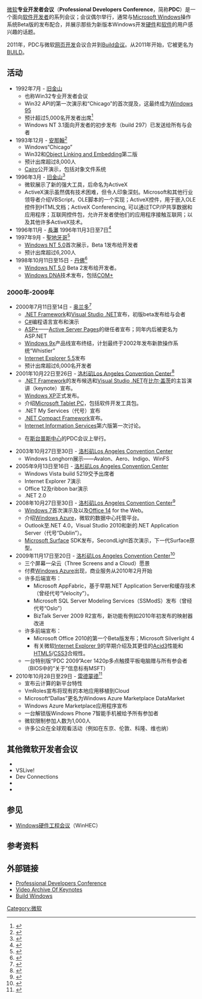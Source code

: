 {{NoteTA
|G1=IT
}}
{{校对翻译}}
[[微软|微软]]'''专业开发者会议'''（'''Professional Developers Conference'''，简称'''PDC'''）是一个面向[[软件设计师|软件开发者]]的系列会议；会议偶尔举行，通常与[[Microsoft_Windows|Microsoft Windows]]操作系统Beta版的发布配合，并展示那些为新版本Windows开发[[硬件|硬件]]和[[软件|软件]]的用户感兴趣的话题。

2011年，PDC与微软[[網頁程式設計|网页开发]]会议{{tsl|en|MIX (Microsoft)|MIX (微软)|MIX}}合并到[[Build_(开发者大会)|Build会议]]。从2011年开始，它被更名为[[Build_(开发者大会)|BUILD]]。

== 活动 ==
* 1992年7月 - [[旧金山|旧金山]]{{tsl|en|Moscone Center}}
** 也称Win32专业开发者会议
** Win32 API的第一次演示和“Chicago”的首次提及，这最终成为[[Windows_95|Windows 95]]
** 预计超过5,000名开发者出席<ref name="pdc1997allchin">{{Cite web|url=http://www.microsoft.com/presspass/exec/jim/pdc.mspx|title=Speech Transcript - Jim Allchin, Microsoft Professional Developers Conference|date=September 24, 1997|access-date=2016-12-23|archive-url=https://web.archive.org/web/20080709013854/http://www.microsoft.com/presspass/exec/Jim/pdc.mspx|archive-date=2008-07-09|dead-url=yes}}</ref>
** Windows NT 3.1面向开发者的初步发布（build 297）已发送给所有与会者
* 1993年12月 - [[安那翰_(加利福尼亞州)|安那翰]]{{tsl|en|Anaheim Convention Center}}<ref>{{Cite web|url=http://www.kraigbrockschmidt.com/mm/Chapter11.htm|title=Chapter 11 - Name, Fame, and Guru Game|last=Brockschmidt|first=Craig|work=Mystic Microsoft|access-date=2016-12-23|archive-url=https://web.archive.org/web/20161224081005/http://www.kraigbrockschmidt.com/mm/Chapter11.htm|archive-date=2016-12-24|dead-url=yes}}</ref>
** Windows“Chicago”
** Win32和[[对象链接与嵌入|Object Linking and Embedding]]第二版
** 预计出席超过8,000人
** [[Cairo_(操作系统)|Cairo]]公开演示，包括对象文件系统
* 1996年3月 - [[旧金山|旧金山]]{{tsl|en|Moscone Center}}<ref name="pdc1996">{{Cite web|url=http://podgoretsky.com/ftp/Docs/Internet/Late%20Night%20ActiveX/ch1.htm|title=Activating the Internet|date=March 24, 1996|deadurl=yes|archiveurl=https://web.archive.org/web/20101127075012/http://podgoretsky.com/ftp/Docs/Internet/Late%20Night%20ActiveX/ch1.htm|archivedate=2010年11月27日|accessdate=2016年12月23日}}</ref>
** 微软展示了新的强大工具，后命名为ActiveX
** ActiveX演示虽然偶有技术困难，但令人印象深刻。Microsoft和其他行业领导者介绍VBScript，OLE脚本的一个实现；ActiveX控件，用于嵌入OLE控件到HTML文档；ActiveX Conferencing, 可以通过TCP/IP共享数据和应用程序；互联网控件包，允许开发者使他们的应用程序接触互联网；以及其他许多ActiveX技术。
* 1996年11月 - [[長灘_(加利福尼亞州)|長灘]] 1996年11月3日至7日<ref name="1996 PDC">{{Cite web|url=http://www.microsoft.com/en-us/news/press/1996/sept96/devcnfpr.aspx|title=Microsoft to Offer Comprehensive Internet and Intranet Developer Conferences|accessdate=14 July 2013|date=16 September 1996|publisher=Microsoft}}{{Dead link|date=2018年8月 |bot=InternetArchiveBot |fix-attempted=yes }}</ref>
* 1997年9月 - [[聖地牙哥_(加利福尼亞州)|聖地牙哥]]{{tsl|en|San Diego Convention Center}}<ref name="pdc1997allchin">{{Cite web|url=http://www.microsoft.com/presspass/exec/jim/pdc.mspx|title=Speech Transcript - Jim Allchin, Microsoft Professional Developers Conference|date=September 24, 1997|access-date=2016-12-23|archive-url=https://web.archive.org/web/20080709013854/http://www.microsoft.com/presspass/exec/Jim/pdc.mspx|archive-date=2008-07-09|dead-url=yes}}</ref>
** [[Windows_2000|Windows NT 5.0]]首次展示，Beta 1发布给开发者
** 预计出席超过6,200人
* 1998年10月11日至15日 - [[丹佛|丹佛]]{{tsl|en|Colorado Convention Center}}<ref name="pdc1998">{{Cite web|url=http://www.microsoft.com/msj/1298/ednote1298.aspx|title=Microsoft Systems Journal: Editor's Notes, December 1998|access-date=2016-12-23|archive-date=2016-12-23|archive-url=https://web.archive.org/web/20161223201532/http://www.microsoft.com/msj/1298/ednote1298.aspx}}</ref>
** [[Windows_2000|Windows NT 5.0]] Beta 2发布给开发者。
** [[Windows_DNA|Windows DNA]]技术发布，包括[[组件对象模型|COM+]]

=== 2000年-2009年 ===
* 2000年7月11日至14日 - [[奥兰多_(佛罗里达州)|奥兰多]]{{tsl|en|Orange County Convention Center}}<ref name="pdc2000">{{Cite web|url=http://www.sandm.co.uk/simon/comjourns/Columns/PDC_2000/pdc_2000.html|title=Themes: Microsoft Professional Developers Conference 2000|deadurl=yes|archiveurl=https://web.archive.org/web/20080530002703/http://www.sandm.co.uk/simon/comjourns/Columns/PDC_2000/pdc_2000.html|archivedate=2008-05-30|accessdate=2016-12-23}}</ref>
** [[.NET框架|.NET Framework]]和[[Microsoft_Visual_Studio|Visual Studio .NET]]宣布，初版beta发布给与会者
** [[C♯|C#]]编程语言宣布和演示
** [[ASP.NET|ASP+]]——[[Active_Server_Pages|Active Server Pages]]的继任者宣布；同年内后被更名为ASP.NET
** [[Windows_9x|Windows 9x]]产品线宣布终结，计划最终于2002年发布新款操作系统“Whistler”
** [[Internet_Explorer_5|Internet Explorer 5.5]]发布
** 预计出席超过6,000名开发者
* 2001年10月22日至26日 - [[洛杉矶|洛杉矶]][[Los_Angeles_Convention_Center|Los Angeles Convention Center]]<ref name="pdc2001">{{Cite web|url=http://www.utmag.com/wconnect/wc.dll?9,7,10,1662|title=Microsoft PDC 2001 Review|accessdate=2006-05-22|author=Guy Barrette|date=November 2001|publisher=Universal Thread Magazine|archive-date=2006-11-23|archive-url=https://web.archive.org/web/20061123165806/http://www.utmag.com/wconnect/wc.dll?9,7,10,1662}}</ref>
** [[.NET框架|.NET Framework]]的发布候选和[[Microsoft_Visual_Studio|Visual Studio .NET]]在[[比尔·盖茨|比尔·盖茨]]的主旨演讲（keynote）宣布。
** [[Windows_XP|Windows XP]]正式发布。
** 介绍[[Microsoft_Tablet_PC|Microsoft Tablet PC]]，包括软件开发工具包。
** .NET My Services（代号{{tsl|en|Microsoft HailStorm}}）宣布
** [[.NET_Compact_Framework|.NET Compact Framework]]宣布。
** [[網際網路資訊服務|Internet Information Services]]第六版第一次讨论。
** {{tsl|en|The Counting Crows}}在[[斯台普斯中心|斯台普斯中心]]的PDC会议上举行。
* 2003年10月27日至30日 - [[洛杉矶|洛杉矶]][[Los_Angeles_Convention_Center|Los Angeles Convention Center]]
** Windows Longhorn展示——Avalon、Aero、Indigo、WinFS
* 2005年9月13日至16日 - [[洛杉矶|洛杉矶]][[Los_Angeles_Convention_Center|Los Angeles Convention Center]]
** Windows Vista build 5219交予出席者
** Internet Explorer 7演示
** Office 12及ribbon bar演示
** .NET 2.0
* 2008年10月27日至30日 - [[洛杉矶|洛杉矶]][[Los_Angeles_Convention_Center|Los Angeles Convention Center]]<ref name="pdc2008">{{Cite web|url=http://blogs.msdn.com/pdc/archive/2007/12/06/pdc2008.aspx|title=PDC08 Is Here!|accessdate=2008-05-26|author=Jritz|date=December 2007|publisher=PDC Blog|deadurl=yes|archiveurl=https://web.archive.org/web/20080601042216/http://blogs.msdn.com/pdc/archive/2007/12/06/pdc2008.aspx|archivedate=2008-06-01}}</ref>
** [[Windows_7|Windows 7]]首次演示及以及[[Microsoft_Office_2010|Office 14]] for the Web。
** 介绍[[Microsoft_Azure|Windows Azure]]，微软的数据中心托管平台。
** Outlook至.NET 4.0，Visual Studio 2010和新的.NET Application Server（代号“Dublin”）。
** [[Microsoft_Surface|Microsoft Surface]] SDK发布，SecondLight首次演示，下一代Surface原型。
* 2009年11月17日至20日 - [[洛杉矶|洛杉矶]][[Los_Angeles_Convention_Center|Los Angeles Convention Center]]<ref name="pdc2009">{{Cite web|url=http://www.flickr.com/photos/longzheng/2984512404/|title=Announcing PDC09|accessdate=2008-10-30|author=Long Zheng|archive-date=2020-11-15|archive-url=https://web.archive.org/web/20201115105510/https://www.flickr.com/photos/longzheng/2984512404/}}</ref>
** 三个屏幕一朵云（Three Screens and a Cloud）愿景
** 付费[[Microsoft_Azure|Windows Azure]]出现，商业服务从2010年2月开始
** 许多后端宣布：
*** Microsoft AppFabric，基于早期.NET Application Server和缓存技术（曾经代号“Velocity”）。
*** Microsoft SQL Server Modeling Services（SSModS）发布（曾经代号“Oslo”）
*** BizTalk Server 2009 R2宣布，新功能有例如2010年初发布的映射器改进
** 许多前端宣布：
*** Microsoft Office 2010的第一个Beta版发布；Microsoft Silverlight 4
*** 有关微软[[Internet_Explorer_9|Internet Explorer 9]]的早期介绍及其更佳的[[Acid3|Acid3]]性能和[[HTML5|HTML5]]/[[层叠样式表|CSS3]]合规性。
** 一台特别版“PDC 2009”Acer 1420p多点触摸平板电脑赠与所有参会者（BIOS中的“关于”信息标有MSFT）
* 2010年10月28日至29日 - [[雷德蒙德_(华盛顿州)|雷德蒙德]]{{tsl|en|Microsoft Campus}}<ref name="pdc2010">{{Cite web|url=http://www.microsoftpdc.com/|title=Announcing PDC10|accessdate=2010-07-12|archive-date=2008-10-23|archive-url=http://arquivo.pt/wayback/20081023235618/http://microsoftpdc.com/|dead-url=no}}</ref>
** 宣布云计算的新平台特性
** VmRoles宣布将现有的本地应用移植到Cloud
** Microsoft“Dallas”更名为Windows Azure Marketplace DataMarket
** Windows Azure Marketplace应用程序宣布
** 一台解锁版Windows Phone 7智能手机被给予所有参加者
** 微软限制参加人数为1,000人
** 许多公众在全球观看活动（例如在东京、伦敦、科隆、维也纳）

== 其他微软开发者会议 ==
* {{tsl|en|Microsoft TechEd}}
* VSLive!
* Dev Connections
* {{tsl|en|MIX (Microsoft)|MIX (微软)|Mix}}
* {{tsl|en|Professional Association for SQL Server||PASS}}

== 参见 ==
* [[WinHEC|Windows硬件工程会议]]（WinHEC）

== 参考资料 ==
{{reflist}}

== 外部链接 ==
* [http://www.microsoftpdc.com/ Professional Developers Conference]{{Webarchive|url=http://arquivo.pt/wayback/20081023235618/http://microsoftpdc.com/ |date=2008-10-23 }}
* [http://channel9.msdn.com/Events/PDC Video Archive Of Keynotes]{{Wayback|url=http://channel9.msdn.com/Events/PDC |date=20110605192957 }}
* [http://www.buildwindows.com/ Build Windows] {{Wayback|url=http://www.buildwindows.com/ |date=20151120071744 }}

{{微软}}

[[Category:微软|Category:微软]]